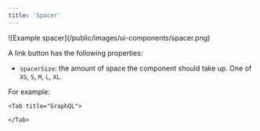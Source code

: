 ```yaml
---
title: 'Spacer'
---
```


<Frame>![Example spacer](/public/images/ui-components/spacer.png)</Frame>

A link button has the following properties:

- `spacerSize`: the amount of space the component should take up. One of `XS`, `S`, `M`, `L`, `XL`.

For example:

<Tabs>
    <Tab title="Typescript SDK">
<Snippet file="typescript-sdk/ui-spacer.mdx" />
    </Tab>

    <Tab title="GraphQL">

<Snippet file="graphql/ui-spacer.mdx" />

    </Tab>

</Tabs>
